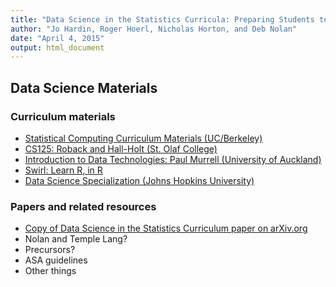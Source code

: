 ```yaml
---
title: "Data Science in the Statistics Curricula: Preparing Students to 'Think with Data'"
author: "Jo Hardin, Roger Hoerl, Nicholas Horton, and Deb Nolan"
date: "April 4, 2015"
output: html_document
---
```



## Data Science Materials



### Curriculum materials
  
  * [Statistical Computing Curriculum Materials (UC/Berkeley)](http://www.stat.berkeley.edu/~statcur)
  * [CS125: Roback and Hall-Holt (St. Olaf College)](http://www.cs.stolaf.edu/wiki/index.php/CS125_F13)  
  * [Introduction to Data Technologies: Paul Murrell (University of Auckland)](https://www.stat.auckland.ac.nz/~paul/ItDT)  
  * [Swirl: Learn R, in R](http://swirlstats.com)
  * [Data Science Specialization (Johns Hopkins University)](https://www.coursera.org/specialization/jhudatascience/1)

### Papers and related resources
  
  * [Copy of Data Science in the Statistics Curriculum paper on arXiv.org](http://arxiv.org/abs/1410.3127)
  * Nolan and Temple Lang?
  * Precursors?
  * ASA guidelines
  * Other things
 
  